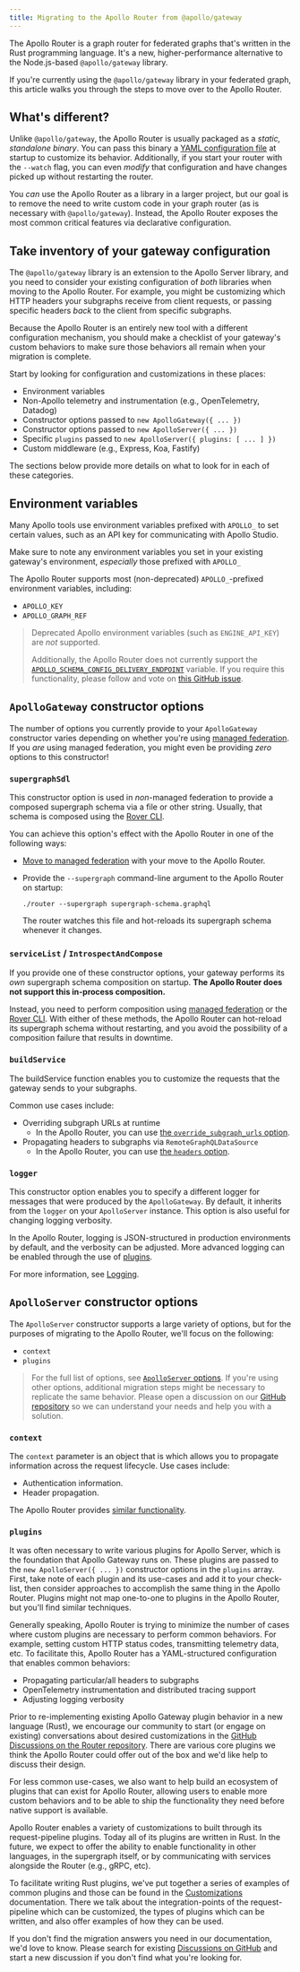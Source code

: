 ```yaml
---
title: Migrating to the Apollo Router from @apollo/gateway
---
```


The Apollo Router is a graph router for federated graphs that's written in the Rust programming language. It's a new, higher-performance alternative to the Node.js-based `@apollo/gateway` library.

If you're currently using the `@apollo/gateway` library in your federated graph, this article walks you through the steps to move over to the Apollo Router.

## What's different?

Unlike `@apollo/gateway`, the Apollo Router is usually packaged as a _static, standalone binary_. You can pass this binary a [YAML configuration file](./configuration/overview/#configuration-file) at startup to customize its behavior.  Additionally, if you start your router with the `--watch` flag, you can even _modify_ that configuration and have changes picked up without restarting the router.

You _can_ use the Apollo Router as a library in a larger project, but our goal is to remove the need to write custom code in your graph router (as is necessary with `@apollo/gateway`). Instead, the Apollo Router exposes the most common critical features via declarative configuration.

## Take inventory of your gateway configuration

The `@apollo/gateway` library is an extension to the Apollo Server library, and you need to consider your existing configuration of _both_ libraries when moving to the Apollo Router. For example, you might be customizing which HTTP headers your subgraphs receive from client requests, or passing specific headers _back_ to the client from specific subgraphs.

Because the Apollo Router is an entirely new tool with a different configuration mechanism, you should make a checklist of your gateway's custom behaviors to make sure those behaviors all remain when your migration is complete.

Start by looking for configuration and customizations in these places:

- Environment variables
- Non-Apollo telemetry and instrumentation (e.g., OpenTelemetry, Datadog)
- Constructor options passed to `new ApolloGateway({ ... })`
- Constructor options passed to `new ApolloServer({ ... })`
- Specific `plugins` passed to `new ApolloServer({ plugins: [ ... ] })`
- Custom middleware (e.g., Express, Koa, Fastify)

The sections below provide more details on what to look for in each of these categories.

## Environment variables

Many Apollo tools use environment variables prefixed with `APOLLO_` to set certain values, such as an API key for communicating with Apollo Studio.

Make sure to note any environment variables you set in your existing gateway's environment, _especially_ those prefixed with `APOLLO_`

The Apollo Router supports most (non-deprecated) `APOLLO_`-prefixed environment variables, including:

- `APOLLO_KEY`
- `APOLLO_GRAPH_REF`

> Deprecated Apollo environment variables (such as `ENGINE_API_KEY`) are _not_ supported.
>
> Additionally, the Apollo Router does not currently support the [`APOLLO_SCHEMA_CONFIG_DELIVERY_ENDPOINT`](https://www.apollographql.com/docs/federation/managed-federation/uplink/#environment-variable) variable.  If you require this functionality, please follow and vote on [this GitHub issue](https://github.com/apollographql/router/issues/692).

## `ApolloGateway` constructor options

The number of options you currently provide to your `ApolloGateway` constructor varies depending on whether you're using [managed federation](./managed-federation/overview/). If you _are_ using managed federation, you might even be providing _zero_ options to this constructor!

### `supergraphSdl`

This constructor option is used in _non_-managed federation to provide a composed supergraph schema via a file or other string. Usually, that schema is composed using the [Rover CLI](/rover/supergraphs/).

You can achieve this option's effect with the Apollo Router in one of the following ways:

* [Move to managed federation](./managed-federation/setup/) with your move to the Apollo Router.
* Provide the `--supergraph` command-line argument to the Apollo Router on startup:

    ```
    ./router --supergraph supergraph-schema.graphql
    ```

    The router watches this file and hot-reloads its supergraph schema whenever it changes.

### `serviceList` / `IntrospectAndCompose`

If you provide one of these constructor options, your gateway performs its _own_ supergraph schema composition on startup. **The Apollo Router does not support this in-process composition.**

Instead, you need to perform composition using [managed federation](./managed-federation/setup/) or the [Rover CLI](/rover/supergraphs/). With either of these methods, the Apollo Router can hot-reload its supergraph schema without restarting, and you avoid the possibility of a composition failure that results in downtime.

### `buildService`

The buildService function enables you to customize the requests that the gateway sends to your subgraphs.

Common use cases include:

* Overriding subgraph URLs at runtime
    * In the Apollo Router, you can use [the `override_subgraph_urls` option](./configuration/overview#subgraph-routing-urls).
* Propagating headers to subgraphs via `RemoteGraphQLDataSource`
    * In the Apollo Router, you can use [the `headers` option](./configuration/header-propagation).

### `logger`

This constructor option enables you to specify a different logger for messages that were produced by the `ApolloGateway`. By default, it inherits from the `logger` on your `ApolloServer` instance.  This option is also useful for changing logging verbosity.

In the Apollo Router, logging is JSON-structured in production environments by default, and the verbosity can be adjusted. More advanced logging can be enabled through the use of [plugins](#plugins).

For more information, see [Logging](./configuration/logging/).

## `ApolloServer` constructor options

The `ApolloServer` constructor supports a large variety of options, but for the purposes of migrating to the Apollo Router, we'll focus on the following:

- `context`
- `plugins`

> For the full list of options, see [`ApolloServer` options](/apollo-server/api/apollo-server#options). If you're using other options, additional migration steps might be necessary to replicate the same behavior. Please open a discussion on our [GitHub repository](https://github.com/apollographql/router) so we can understand your needs and help you with a solution.

### `context`

The `context` parameter is an object that is which allows you to propagate information across the request lifecycle. Use cases include:
* Authentication information.
* Header propagation.

The Apollo Router provides [similar functionality](./customizations/native#context).

### `plugins`

It was often necessary to write various plugins for Apollo Server, which is the foundation that Apollo Gateway runs on.  These plugins are passed to the `new ApolloServer({ ... })` constructor options in the `plugins` array.  First, take note of each plugin and its use-cases and add it to your check-list, then consider approaches to accomplish the same thing in the Apollo Router.  Plugins might not map one-to-one to plugins in the Apollo Router, but you'll find similar techniques.

Generally speaking, Apollo Router is trying to minimize the number of cases where custom plugins are necessary to perform common behaviors. For example, setting custom HTTP status codes, transmitting telemetry data, etc.  To facilitate this, Apollo Router has a YAML-structured configuration that enables common behaviors:

- Propagating particular/all headers to subgraphs
- OpenTelemetry instrumentation and distributed tracing support
- Adjusting logging verbosity

Prior to re-implementing existing Apollo Gateway plugin behavior in a new language (Rust), we encourage our community to start (or engage on existing) conversations about desired customizations in the [GitHub Discussions on the Router repository](https://github.com/apollographql/router/discussions/).  There are various core plugins we think the Apollo Router could offer out of the box and we'd like help to discuss their design.

For less common use-cases, we also want to help build an ecosystem of plugins that can exist for Apollo Router, allowing users to enable more custom behaviors and to be able to ship the functionality they need before native support is available.

Apollo Router enables a variety of customizations to built through its request-pipeline plugins.  Today all of its plugins are written in Rust.  In the future, we expect to offer the ability to enable functionality in other languages, in the supergraph itself, or by communicating with services alongside the Router (e.g., gRPC, etc).

To facilitate writing Rust plugins, we've put together a series of examples of common plugins and those can be found in the [Customizations](./customizations/overview) documentation.   There we talk about the integration-points of the request-pipeline which can be customized, the types of plugins which can be written, and also offer examples of how they can be used.

If you don't find the migration answers you need in our documentation, we'd love to know.  Please search for existing [Discussions on GitHub](https://github.com/apollographql/router/discussions/) and start a new discussion if you don't find what you're looking for.
